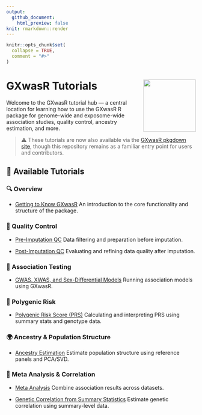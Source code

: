 ```yaml
---
output: 
  github_document:
    html_preview: false
knit: rmarkdown::render
---
```


<!-- README.md is generated from README.Rmd. Please edit that file -->

```r
knitr::opts_chunk$set(
  collapse = TRUE,
  comment = "#>"
)
```

# GXwasR Tutorials <img src="logo/logo.svg" align="right" height="139" alt="" />

Welcome to the GXwasR tutorial hub — a central location for learning how to use the GXwasR R package for genome-wide and exposome-wide association studies, quality control, ancestry estimation, and more.

>⚠️ These tutorials are now also available via the [GXwasR pkgdown site](https://github.com/boseb/GXwasR), though this repository remains as a familiar entry point for users and contributors.

## 📘 Available Tutorials

### 🔍 Overview

* [Getting to Know GXwasR](https://boseb.github.io/GXwasR/articles/GXwasR_overview.html)
  An introduction to the core functionality and structure of the package.

### 🧹 Quality Control

* [Pre-Imputation QC](https://boseb.github.io/GXwasR/articles/preimputationQC.html)
  Data filtering and preparation before imputation.

* [Post-Imputation QC](https://boseb.github.io/GXwasR/articles/postimputationQC.html)
  Evaluating and refining data quality after imputation.

### 🧬 Association Testing

* [GWAS, XWAS, and Sex-Differential Models](https://boseb.github.io/GXwasR/articles/gwas_models.html)
  Running association models using GXwasR.

### 🧠 Polygenic Risk

* [Polygenic Risk Score (PRS)](https://boseb.github.io/GXwasR/articles/GXwasR_PRS.html)
    Calculating and interpreting PRS using summary stats and genotype data.

### 🌍 Ancestry & Population Structure

* [Ancestry Estimation](https://boseb.github.io/GXwasR/articles/decoding_ancestry.html)
  Estimate population structure using reference panels and PCA/SVD.

### 🔗 Meta Analysis & Correlation

* [Meta Analysis](https://boseb.github.io/GXwasR/articles/meta_analysis.html)
    Combine association results across datasets.

* [Genetic Correlation from Summary Statistics](https://boseb.github.io/GXwasR/articles/genetic_correlation_sumstat.html)
  Estimate genetic correlation using summary-level data.
